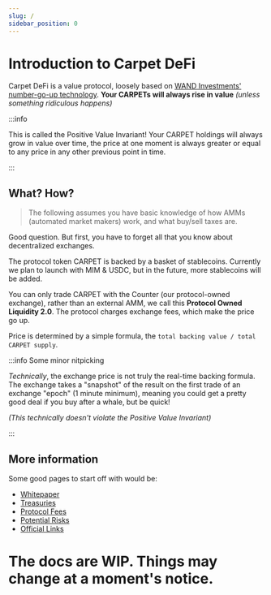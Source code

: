 ```yaml
---
slug: /
sidebar_position: 0
---
```



# Introduction to Carpet DeFi

Carpet DeFi is a value protocol, loosely based on [WAND Investments' number-go-up technology](https://medium.com/coinmonks/wand-investments-whitepaper-reconciling-safety-sustainability-and-rewards-in-defi-ba20d96213). **Your CARPETs will always rise in value** _(unless something ridiculous happens)_

:::info

This is called the Positive Value Invariant! Your CARPET holdings will always grow in value over time, the price at one moment is always greater or equal to any price in any other previous point in time.

:::

## What? How?

> The following assumes you have basic knowledge of how AMMs (automated market makers) work, and what buy/sell taxes are.

Good question. But first, you have to forget all that you know about decentralized exchanges.

The protocol token CARPET is backed by a basket of stablecoins. Currently we plan to launch with MIM & USDC, but in the future, more stablecoins will be added.

You can only trade CARPET with the Counter (our protocol-owned exchange), rather than an external AMM, we call this **Protocol Owned Liquidity 2.0**. The protocol charges exchange fees, which make the price go up.

Price is determined by a simple formula, the `total backing value / total CARPET supply`.

:::info Some minor nitpicking

_Technically_, the exchange price is not truly the real-time backing formula. The exchange takes a "snapshot" of the result on the first trade of an exchange "epoch" (1 minute minimum), meaning you could get a pretty good deal if you buy after a whale, but be quick!

_(This technically doesn't violate the Positive Value Invariant)_

:::

<Explanation />

## More information

Some good pages to start off with would be:

- [Whitepaper](/protocol/whitepaper)
- [Treasuries](/protocol/treasuries)
- [Protocol Fees](/protocol/fees)
- [Potential Risks](/risks)
- [Official Links](/community)

# The docs are WIP. Things may change at a moment's notice.
